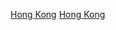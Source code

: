 {{DisestcatCountry|201|2|香港|Hong Kong}}

[[Category:2012年亞洲廢除|Hong Kong]]
[[Category:2012年中國廢除|Hong Kong]]